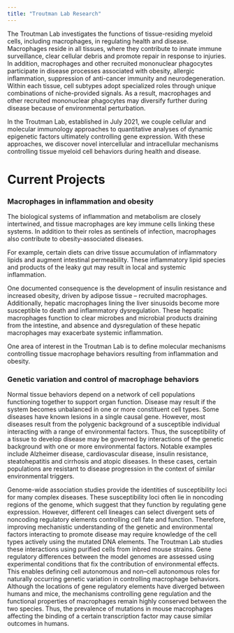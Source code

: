 ```yaml
---
title: "Troutman Lab Research"
---
```


The Troutman Lab investigates the functions of tissue-residing myeloid cells, including macrophages, in regulating health and disease. Macrophages reside in all tissues, where they contribute to innate immune surveillance, clear cellular debris and promote repair in response to injuries. In addition, macrophages and other recruited mononuclear phagocytes participate in disease processes associated with obesity, allergic inflammation, suppression of anti-cancer immunity and neurodegeneration. Within each tissue, cell subtypes adopt specialized roles through unique combinations of niche-provided signals. As a result, macrophages and other recruited mononuclear phagocytes may diversify further during disease because of environmental perturbation. 

In the Troutman Lab, established in July 2021, we couple cellular and molecular immunology approaches to quantitative analyses of dynamic epigenetic factors ultimately controlling gene expression. With these approaches, we discover novel intercellular and intracellular mechanisms controlling tissue myeloid cell behaviors during health and disease.

# Current Projects

### **Macrophages in inflammation and obesity**

The biological systems of inflammation and metabolism are closely intertwined, and tissue macrophages are key immune cells linking these systems. In addition to their roles as sentinels of infection, macrophages also contribute to obesity-associated diseases. 

For example, certain diets can drive tissue accumulation of inflammatory lipids and augment intestinal permeability. These inflammatory lipid species and products of the leaky gut may result in local and systemic inflammation. 

One documented consequence is the development of insulin resistance and increased obesity, driven by adipose tissue -- recruited macrophages. Additionally, hepatic macrophages lining the liver sinusoids become more susceptible to death and inflammatory dysregulation. These hepatic macrophages function to clear microbes and microbial products draining from the intestine, and absence and dysregulation of these hepatic macrophages may exacerbate systemic inflammation. 

One area of interest in the Troutman Lab is to define molecular mechanisms controlling tissue macrophage behaviors resulting from inflammation and obesity.

### **Genetic variation and control of macrophage behaviors**

Normal tissue behaviors depend on a network of cell populations functioning together to support organ function. Disease may result if the system becomes unbalanced in one or more constituent cell types. Some diseases have known lesions in a single causal gene. However, most diseases result from the polygenic background of a susceptible individual interacting with a range of environmental factors. Thus, the susceptibility of a tissue to develop disease may be governed by interactions of the genetic background with one or more environmental factors. Notable examples include Alzheimer disease, cardiovascular disease, insulin resistance, steatohepatitis and cirrhosis and atopic diseases. In these cases, certain populations are resistant to disease progression in the context of similar environmental triggers. 

Genome-wide association studies provide the identities of susceptibility loci for many complex diseases. These susceptibility loci often lie in noncoding regions of the genome, which suggest that they function by regulating gene expression. However, different cell lineages can select divergent sets of noncoding regulatory elements controlling cell fate and function. Therefore, improving mechanistic understanding of the genetic and environmental factors interacting to promote disease may require knowledge of the cell types actively using the mutated DNA elements. The Troutman Lab studies these interactions using purified cells from inbred mouse strains. Gene regulatory differences between the model genomes are assessed using experimental conditions that fix the contribution of environmental effects. This enables defining cell autonomous and non--cell autonomous roles for naturally occurring genetic variation in controlling macrophage behaviors. Although the locations of gene regulatory elements have diverged between humans and mice, the mechanisms controlling gene regulation and the functional properties of macrophages remain highly conserved between the two species. Thus, the prevalence of mutations in mouse macrophages affecting the binding of a certain transcription factor may cause similar outcomes in humans.

